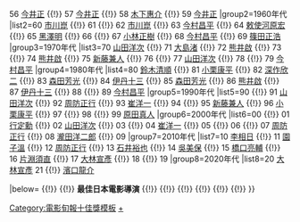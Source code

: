 {{Navbox
|name=電影旬報十佳獎最佳日本電影導演
|state=collapsed
|title=[[電影旬報|電影旬報十佳獎]]最佳日本電影導演
|basestyle=background-color:#FFBF00
|group1=1950年代
|list1=55 [[成瀨巳喜男]] {{!}} 56 [[今井正]] {{!}} 57 [[今井正]] {{!}} 58 [[木下惠介]] {{!}} 59 [[今井正]]
|group2=1960年代
|list2=60 [[市川崑]] {{!}} 61 {{tsl|ja|羽仁進|羽仁進}} {{!}} 62 [[市川崑]] {{!}} 63 [[今村昌平]] {{!}} 64 [[敕使河原宏]] {{!}} 65 [[黑澤明]] {{!}} 66 {{tsl|ja|山本薩夫|山本薩夫}} {{!}} 67 [[小林正樹]] {{!}} 68 [[今村昌平]] {{!}} 69 [[篠田正浩]]
|group3=1970年代
|list3=70 [[山田洋次]] {{!}} 71 [[大島渚]] {{!}} 72 [[熊井啟]] {{!}} 73 {{tsl|ja|齋藤耕一|齋藤耕一}} {{!}} 74 [[熊井啟]] {{!}} 75 [[新藤兼人]] {{!}} 76 {{tsl|ja|長谷川和彥|長谷川和彥}} {{!}} 77 [[山田洋次]] {{!}} 78 {{tsl|ja|東陽一|東陽一}} {{!}} 79 [[今村昌平]]
|group4=1980年代
|list4=80 [[鈴木清順]] {{!}} 81 [[小栗康平]] {{!}} 82 [[深作欣二]] {{!}} 83 [[森田芳光]] {{!}} 84 [[伊丹十三]] {{!}} 85 [[森田芳光]] {{!}} 86 [[熊井啟]] {{!}} 87 [[伊丹十三]] {{!}} 88 {{tsl|ja|黑木和雄|黑木和雄}} {{!}} 89 [[今村昌平]]
|group5=1990年代
|list5=90 {{tsl|ja|中原俊|中原俊}} {{!}} 91 [[山田洋次]] {{!}} 92 [[周防正行]] {{!}} 93 [[崔洋一]] {{!}} 94 {{tsl|ja|原一男|原一男}} {{!}} 95 [[新藤兼人]] {{!}} 96 [[小栗康平]] {{!}} 97 {{tsl|ja|望月六郎|望月六郎}} {{!}} 98 {{tsl|ja|平山秀幸|平山秀幸}} {{!}} 99 [[原田真人]]
|group6=2000年代
|list6=00 {{tsl|ja|阪本順治|阪本順治}} {{!}} 01 [[行定勳]] {{!}} 02 [[山田洋次]] {{!}} 03 {{tsl|ja|黑木和雄|黑木和雄}} {{!}} 04 [[崔洋一]] {{!}} 05 {{tsl|ja|井筒和幸|井筒和幸}} {{!}} 06 {{tsl|ja|根岸吉太郎|根岸吉太郎}} {{!}} 07 [[周防正行]] {{!}} 08 [[瀧田洋二郎]] {{!}} 09 {{tsl|ja|木村大作|木村大作}}
|group7=2010年代
|list7=10 [[李相日]] {{!}} 11 [[園子溫]] {{!}} 12 [[周防正行]] {{!}} 13 [[石井裕也]] {{!}} 14 [[吳美保]] {{!}} 15 [[橋口亮輔]] {{!}} 16 [[片淵須直]] {{!}} 17 [[大林宣彥]] {{!}} 18 {{link-ja|瀨瀨敬久|瀬々敬久}} {{!}} 19 {{link-ja|白石和彌|白石和彌}}
|group8=2020年代
|list8=20 [[大林宣彥]] 21 {{!}} [[濱口龍介]]

|below=[[:Template:電影旬報十佳獎最佳外語片|{{white|最佳外語片}}]] {{!}}  [[:Template:電影旬報十佳獎最佳日本影片|{{white|最佳日本影片}}]] {{!}} '''最佳日本電影導演''' {{!}} [[:Template:電影旬報十佳獎最佳男主角|{{white|最佳男主角}}]] {{!}} [[:Template:電影旬報十佳獎最佳女主角|{{white|最佳女主角}}]] {{!}} [[:Template:電影旬報十佳獎最佳男配角|{{white|最佳男配角}}]] {{!}} [[:Template:電影旬報十佳獎最佳女配角|{{white|最佳女配角}}]] {{!}} [[:Template:電影旬報十佳獎最佳新進男演員|{{white|最佳新進男演員}}]] {{!}} [[:Template:電影旬報十佳獎最佳新進女演員|{{white|最佳新進女演員}}]]
}}<noinclude>
[[Category:電影旬報十佳獎模板]]
[[Category:電影旬報十佳獎最佳日本電影導演得主|+]]
</noinclude>